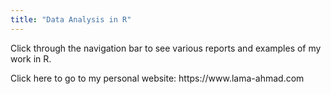 ```yaml
---
title: "Data Analysis in R"
---
```


Click through the navigation bar to see various reports and examples of my work in R. 

Click here to go to my personal website: https://www.lama-ahmad.com
